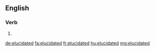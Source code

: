==English==

===Verb===
{{head|en|verb form}}

# {{en-past of|elucidate}}

[[de:elucidated]]
[[fa:elucidated]]
[[fr:elucidated]]
[[hu:elucidated]]
[[mg:elucidated]]